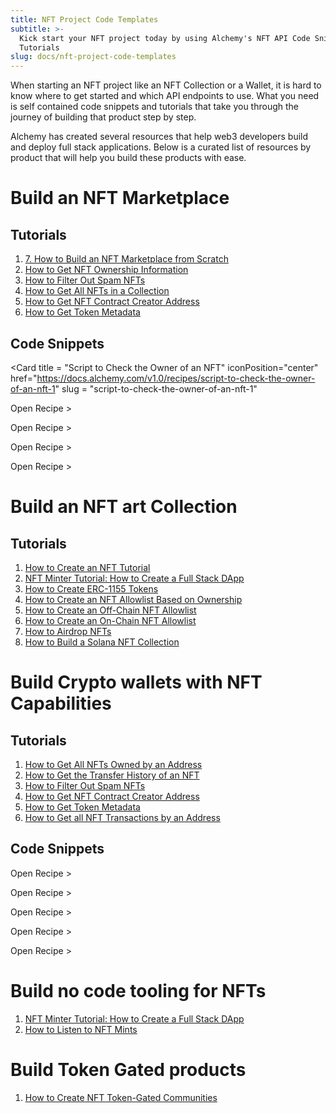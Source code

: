 ```yaml
---
title: NFT Project Code Templates
subtitle: >-
  Kick start your NFT project today by using Alchemy's NFT API Code Snippets and
  Tutorials
slug: docs/nft-project-code-templates
---
```



When starting an NFT project like an NFT Collection or a Wallet, it is hard to know where to get started and which API endpoints to use. What you need is self contained code snippets and tutorials that take you through the journey of building that product step by step.

Alchemy has created several resources that help web3 developers build and deploy full stack applications. Below is a curated list of resources by product that will help you build these products with ease.

# Build an NFT Marketplace

## Tutorials

1. [7. How to Build an NFT Marketplace from Scratch](/docs/how-to-build-an-nft-marketplace-from-scratch)
2. [How to Get NFT Ownership Information](/docs/how-to-get-nft-ownership-information)
3. [How to Filter Out Spam NFTs](/docs/how-to-filter-out-spam-nfts)
4. [How to Get All NFTs in a Collection](/docs/how-to-get-all-nfts-in-a-collection)
5. [How to Get NFT Contract Creator Address](/docs/how-to-get-nft-contract-creator-address)
6. [How to Get Token Metadata](/docs/how-to-get-token-metadata)

## Code Snippets

<CardGroup cols = {2} rows = {2}>

<Card
title = "Script to Check the Owner of an NFT" 
iconPosition="center" 
href="https://docs.alchemy.com/v1.0/recipes/script-to-check-the-owner-of-an-nft-1" 
slug = "script-to-check-the-owner-of-an-nft-1"
>
Open Recipe >
</Card>

<Card 
title="Script to Get All NFTs Owned by an Address" 
iconPosition="center" 
href="https://docs.alchemy.com/v1.0/recipes/script-to-get-all-nfts-owned-by-an-address" 
slug = "script-to-get-all-nfts-owned-by-an-address">
Open Recipe >
</Card>

<Card 
title="Script to Get NFTs Minted by an Address" 
iconPosition="center" 
href="https://docs.alchemy.com/v1.0/recipes/script-to-get-nfts-minted-by-an-address" 
slug = "script-to-get-nfts-minted-by-an-address">
Open Recipe >
</Card>

<Card 
title="Script to Get all NFT Transactions by an Address" 
iconPosition="center" 
href="https://docs.alchemy.com/v1.0/recipes/script-to-get-all-nft-transactions-by-an-address" 
slug = "script-to-get-all-nft-transactions-by-an-address">
Open Recipe >
</Card>

</CardGroup>

# Build an NFT art Collection

## Tutorials

1. [How to Create an NFT Tutorial](/docs/how-to-create-an-nft)
2. [NFT Minter Tutorial: How to Create a Full Stack DApp](/docs/nft-minter)
3. [How to Create ERC-1155 Tokens](/docs/how-to-create-erc-1155-tokens)
4. [How to Create an NFT Allowlist Based on Ownership](/docs/how-to-create-allowlists-based-on-nft-ownership)
5. [How to Create an Off-Chain NFT Allowlist](/docs/how-to-create-an-off-chain-nft-allowlist)
6. [How to Create an On-Chain NFT Allowlist](/docs/how-to-create-an-on-chain-nft-allowlist)
7. [How to Airdrop NFTs](/docs/how-to-airdrop-nfts)
8. [How to Build a Solana NFT Collection](/docs/how-to-build-a-solana-nft-collection)

# Build Crypto wallets with NFT Capabilities

## Tutorials

1. [How to Get All NFTs Owned by an Address](/docs/how-to-get-all-nfts-owned-by-an-address)
2. [How to Get the Transfer History of an NFT](/docs/how-to-get-the-transfer-history-of-an-nft)
3. [How to Filter Out Spam NFTs](/docs/how-to-filter-out-spam-nfts)
4. [How to Get NFT Contract Creator Address](/docs/how-to-get-nft-contract-creator-address)
5. [How to Get Token Metadata](/docs/how-to-get-token-metadata)
6. [How to Get all NFT Transactions by an Address](/docs/how-to-get-all-nft-transactions-by-an-address)

## Code Snippets

<CardGroup cols = {2} rows = {3}>

<Card
title="Script to Get All NFTs Owned by an Address" 
iconPosition="center" 
href="https://docs.alchemy.com/v1.0/recipes/script-to-get-all-nfts-owned-by-an-address" 
slug = "script-to-get-all-nfts-owned-by-an-address">
Open Recipe >
</Card>

<Card
title="Script to Get the Transfer History of an NFT" 
iconPosition="center" 
href="https://docs.alchemy.com/v1.0/recipes/script-to-get-the-transfer-history-of-an-nft-1" 
slug = "script-to-get-the-transfer-history-of-an-nft-1">
Open Recipe >
</Card>

<Card
title="Script to Get NFT Contract Creator Address" 
iconPosition="center" 
href="https://docs.alchemy.com/v1.0/recipes/script-to-get-nft-contract-creator-address" 
slug = "script-to-get-nft-contract-creator-address">
Open Recipe >
</Card>

<Card
title="Script to Get all NFT Transactions by an Address" 
iconPosition="center" 
href="https://docs.alchemy.com/v1.0/recipes/script-to-get-all-nft-transactions-by-an-address" 
slug = "script-to-get-all-nft-transactions-by-an-address">
Open Recipe >
</Card>

<Card
title="Script to Check the Owner of an NFT" 
iconPosition="center" 
href="https://docs.alchemy.com/v1.0/recipes/script-to-check-the-owner-of-an-nft-1" 
slug = "script-to-check-the-owner-of-an-nft-1">
Open Recipe >
</Card>
</CardGroup>

# Build no code tooling for NFTs

1. [NFT Minter Tutorial: How to Create a Full Stack DApp](/docs/nft-minter)
2. [How to Listen to NFT Mints](/docs/how-to-listen-to-nft-mints)

# Build Token Gated products

1. [How to Create NFT Token-Gated Communities](/docs/how-to-create-nft-token-gated-communities-with-the-alchemy-nft-api)
